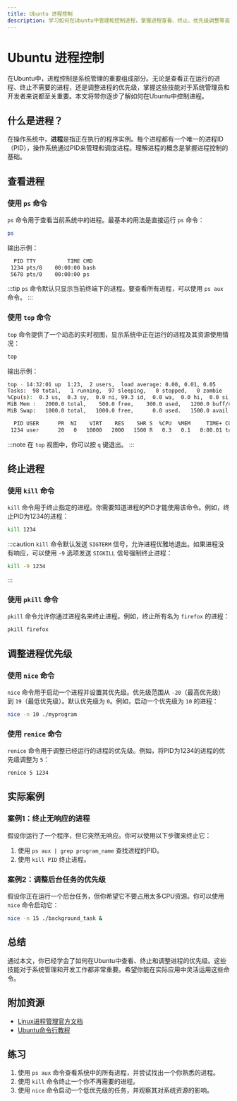 ```yaml
---
title: Ubuntu 进程控制
description: 学习如何在Ubuntu中管理和控制进程，掌握进程查看、终止、优先级调整等高级命令。
---
```


# Ubuntu 进程控制

在Ubuntu中，进程控制是系统管理的重要组成部分。无论是查看正在运行的进程、终止不需要的进程，还是调整进程的优先级，掌握这些技能对于系统管理员和开发者来说都至关重要。本文将带你逐步了解如何在Ubuntu中控制进程。

## 什么是进程？

在操作系统中，**进程**是指正在执行的程序实例。每个进程都有一个唯一的进程ID（PID），操作系统通过PID来管理和调度进程。理解进程的概念是掌握进程控制的基础。

## 查看进程

### 使用 `ps` 命令

`ps` 命令用于查看当前系统中的进程。最基本的用法是直接运行 `ps` 命令：

```bash
ps
```

输出示例：

```bash
  PID TTY          TIME CMD
 1234 pts/0    00:00:00 bash
 5678 pts/0    00:00:00 ps
```

:::tip
`ps` 命令默认只显示当前终端下的进程。要查看所有进程，可以使用 `ps aux` 命令。
:::

### 使用 `top` 命令

`top` 命令提供了一个动态的实时视图，显示系统中正在运行的进程及其资源使用情况：

```bash
top
```

输出示例：

```bash
top - 14:32:01 up  1:23,  2 users,  load average: 0.00, 0.01, 0.05
Tasks:  98 total,   1 running,  97 sleeping,   0 stopped,   0 zombie
%Cpu(s):  0.3 us,  0.3 sy,  0.0 ni, 99.3 id,  0.0 wa,  0.0 hi,  0.0 si,  0.0 st
MiB Mem :   2000.0 total,    500.0 free,    300.0 used,   1200.0 buff/cache
MiB Swap:   1000.0 total,   1000.0 free,      0.0 used.   1500.0 avail Mem

  PID USER      PR  NI    VIRT    RES    SHR S  %CPU  %MEM     TIME+ COMMAND
 1234 user      20   0   10000   2000   1500 R   0.3   0.1   0:00.01 top
```

:::note
在 `top` 视图中，你可以按 `q` 键退出。
:::

## 终止进程

### 使用 `kill` 命令

`kill` 命令用于终止指定的进程。你需要知道进程的PID才能使用该命令。例如，终止PID为1234的进程：

```bash
kill 1234
```

:::caution
`kill` 命令默认发送 `SIGTERM` 信号，允许进程优雅地退出。如果进程没有响应，可以使用 `-9` 选项发送 `SIGKILL` 信号强制终止进程：

```bash
kill -9 1234
```
:::

### 使用 `pkill` 命令

`pkill` 命令允许你通过进程名来终止进程。例如，终止所有名为 `firefox` 的进程：

```bash
pkill firefox
```

## 调整进程优先级

### 使用 `nice` 命令

`nice` 命令用于启动一个进程并设置其优先级。优先级范围从 `-20`（最高优先级）到 `19`（最低优先级）。默认优先级为 `0`。例如，启动一个优先级为 `10` 的进程：

```bash
nice -n 10 ./myprogram
```

### 使用 `renice` 命令

`renice` 命令用于调整已经运行的进程的优先级。例如，将PID为1234的进程的优先级调整为 `5`：

```bash
renice 5 1234
```

## 实际案例

### 案例1：终止无响应的进程

假设你运行了一个程序，但它突然无响应。你可以使用以下步骤来终止它：

1. 使用 `ps aux | grep program_name` 查找进程的PID。
2. 使用 `kill PID` 终止进程。

### 案例2：调整后台任务的优先级

假设你正在运行一个后台任务，但你希望它不要占用太多CPU资源。你可以使用 `nice` 命令启动它：

```bash
nice -n 15 ./background_task &
```

## 总结

通过本文，你已经学会了如何在Ubuntu中查看、终止和调整进程的优先级。这些技能对于系统管理和开发工作都非常重要。希望你能在实际应用中灵活运用这些命令。

## 附加资源

- [Linux进程管理官方文档](https://www.kernel.org/doc/html/latest/)
- [Ubuntu命令行教程](https://ubuntu.com/tutorials/command-line-for-beginners)

## 练习

1. 使用 `ps aux` 命令查看系统中的所有进程，并尝试找出一个你熟悉的进程。
2. 使用 `kill` 命令终止一个你不再需要的进程。
3. 使用 `nice` 命令启动一个低优先级的任务，并观察其对系统资源的影响。
